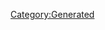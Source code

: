 {{Database/Costume/CostumeInfo
 |ID=248
 |DivaId=2
 |PrismCostumeId=28
 |Enabled=2
 |SkillId=32
 |EODICFLJAKO=False
 |AGBPBDODKBK=1
 |HMCOGDICFNB=1
 |LevelMax=0
 |HGBJODBCJDA=0
 |EGLDFPILJLG=1
 |GLEEPAFMPLO=False
 |IIELLEPEEFH=6890
}}
[[Category:Generated]]
